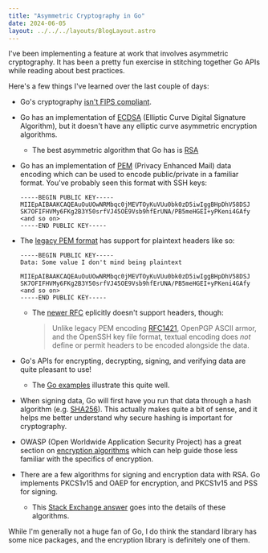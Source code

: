 ```yaml
---
title: "Asymmetric Cryptography in Go"
date: 2024-06-05
layout: ../../../layouts/BlogLayout.astro
---
```


I've been implementing a feature at work that involves asymmetric cryptography. It has been a pretty fun exercise in stitching together Go APIs while reading about best practices.

Here's a few things I've learned over the last couple of days:

- Go's cryptography [isn't FIPS compliant](https://kupczynski.info/posts/fips-golang/).
- Go has an implementation of [ECDSA](https://pkg.go.dev/crypto/ecdsa) (Elliptic Curve Digital Signature Algorithm), but it doesn't have any elliptic curve asymmetric encryption algorithms.
  - The best asymmetric algorithm that Go has is [RSA](https://pkg.go.dev/crypto/rsa)
- Go has an implementation of [PEM](https://pkg.go.dev/encoding/pem) (Privacy Enhanced Mail) data encoding which can be used to encode public/private in a familiar format. You've probably seen this format with SSH keys:
  ```
  -----BEGIN PUBLIC KEY-----
  MIIEpAIBAAKCAQEAuOuUOwNRMbqc0jMEVTOyKuVUu0bk0zD5iwIggBHpDhV58DSJ
  SK7OFIFHVMy6FKg2B3Y50srfVJ45OE9Vsb9hfErUNA/PB5meHGEI+yPKeni4GAfy
  <and so on>
  -----END PUBLIC KEY-----
  ```
- The [legacy PEM format](https://www.rfc-editor.org/rfc/rfc1421) has support for plaintext headers like so:

  ```
  -----BEGIN PUBLIC KEY-----
  Data: Some value I don't mind being plaintext

  MIIEpAIBAAKCAQEAuOuUOwNRMbqc0jMEVTOyKuVUu0bk0zD5iwIggBHpDhV58DSJ
  SK7OFIFHVMy6FKg2B3Y50srfVJ45OE9Vsb9hfErUNA/PB5meHGEI+yPKeni4GAfy
  <and so on>
  -----END PUBLIC KEY-----
  ```

  - The [newer RFC](https://www.rfc-editor.org/rfc/rfc7468) eplicitly doesn't support headers, though:
    > Unlike legacy PEM encoding [RFC1421](https://www.rfc-editor.org/rfc/rfc1421), OpenPGP ASCII armor, and the
    > OpenSSH key file format, textual encoding does _not_ define or permit
    > headers to be encoded alongside the data.

- Go's APIs for encrypting, decrypting, signing, and verifying data are quite pleasant to use!
  - The [Go examples](https://pkg.go.dev/crypto/rsa#pkg-examples) illustrate this quite well.
- When signing data, Go will first have you run that data through a hash algorithm (e.g. [SHA256](https://pkg.go.dev/crypto/sha256)). This actually makes quite a bit of sense, and it helps me better understand why secure hashing is important for cryptography.
- OWASP (Open Worldwide Application Security Project) has a great section on [encryption algorithms](https://cheatsheetseries.owasp.org/cheatsheets/Cryptographic_Storage_Cheat_Sheet.html#algorithms) which can help guide those less familiar with the specifics of encryption.
- There are a few algorithms for signing and encryption data with RSA. Go implements PKCS1v15 and OAEP for encryption, and PKCS1v15 and PSS for signing.
  - This [Stack Exchange answer](https://security.stackexchange.com/questions/183179/what-is-rsa-oaep-rsa-pss-in-simple-terms/183330#183330) goes into the details of these algorithms.

While I'm generally not a huge fan of Go, I do think the standard library has some nice packages, and the encryption library is definitely one of them.
